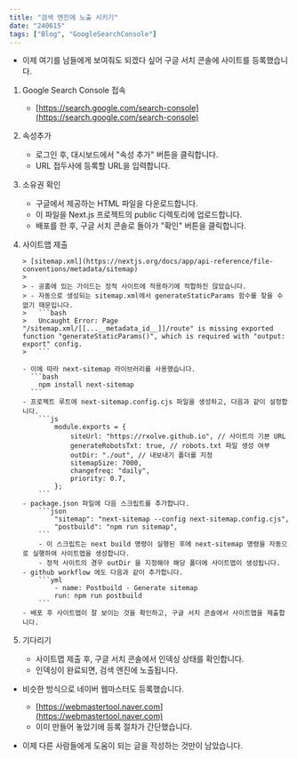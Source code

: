 ```yaml
---
title: "검색 엔진에 노출 시키기"
date: "240615"
tags: ["Blog", "GoogleSearchConsole"]
---
```


- 이제 여기를 남들에게 보여줘도 되겠다 싶어 구글 서치 콘솔에 사이트를 등록했습니다.

1.  Google Search Console 접속
    - [https://search.google.com/search-console](https://search.google.com/search-console)
2.  속성추가
    - 로그인 후, 대시보드에서 "속성 추가" 버튼을 클릭합니다.
    - URL 접두사에 등록할 URL을 입력합니다.
3.  소유권 확인
    - 구글에서 제공하는 HTML 파일을 다운로드합니다.
    - 이 파일을 Next.js 프로젝트의 public 디렉토리에 업로드합니다.
    - 배포를 한 후, 구글 서치 콘솔로 돌아가 "확인" 버튼을 클릭합니다.
4.  사이트맵 제출

        > [sitemap.xml](https://nextjs.org/docs/app/api-reference/file-conventions/metadata/sitemap)
        >
        > - 공홈에 있는 가이드는 정적 사이트에 적용하기에 적합하진 않았습니다.
        > - 자동으로 생성되는 sitemap.xml에서 generateStaticParams 함수를 찾을 수 없기 때문입니다.
        >   ```bash
        >   Uncaught Error: Page "/sitemap.xml/[[...__metadata_id__]]/route" is missing exported function "generateStaticParams()", which is required with "output: export" config.
        >   ```

        - 이에 따라 next-sitemap 라이브러리를 사용했습니다.
          ```bash
            npm install next-sitemap
          ```
        - 프로젝트 루트에 next-sitemap.config.cjs 파일을 생성하고, 다음과 같이 설정합니다.
            ```js
                module.exports = {
                    siteUrl: "https://rxolve.github.io", // 사이트의 기본 URL
                    generateRobotsTxt: true, // robots.txt 파일 생성 여부
                    outDir: "./out", // 내보내기 폴더를 지정
                    sitemapSize: 7000,
                    changefreq: "daily",
                    priority: 0.7,
                };
            ```
        - package.json 파일에 다음 스크립트를 추가합니다.
            ```json
                "sitemap": "next-sitemap --config next-sitemap.config.cjs",
                "postbuild": "npm run sitemap",
            ```
            - 이 스크립트는 next build 명령이 실행된 후에 next-sitemap 명령을 자동으로 실행하여 사이트맵을 생성합니다.
            - 정적 사이트의 경우 outDir 을 지정해야 해당 폴더에 사이트맵이 생성됩니다.
        - github workflow 에도 다음과 같이 추가합니다.
            ```yml
                - name: Postbuild - Generate sitemap
                run: npm run postbuild
            ```
        - 배포 후 사이트맵이 잘 보이는 것을 확인하고, 구글 서치 콘솔에서 사이트맵을 제출합니다.

5.  기다리기
    - 사이트맵 제출 후, 구글 서치 콘솔에서 인덱싱 상태를 확인합니다.
    - 인덱싱이 완료되면, 검색 엔진에 노출됩니다.

- 비슷한 방식으로 네이버 웹마스터도 등록했습니다.

  - [https://webmastertool.naver.com](https://webmastertool.naver.com)
  - 이미 만들어 놓았기에 등록 절차가 간단했습니다.

- 이제 다른 사람들에게 도움이 되는 글을 작성하는 것만이 남았습니다.
